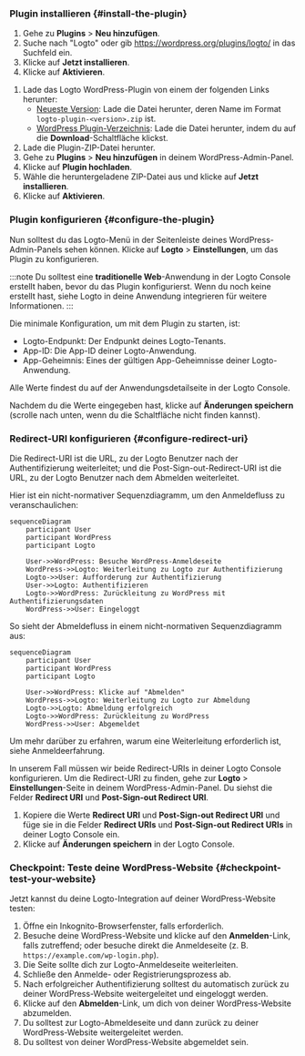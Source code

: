 
### Plugin installieren \{#install-the-plugin}

<Tabs>

<TabItem value="admin-panel" label="Über das WordPress-Admin-Panel">

1. Gehe zu **Plugins** > **Neu hinzufügen**.
2. Suche nach "Logto" oder gib https://wordpress.org/plugins/logto/ in das Suchfeld ein.
3. Klicke auf **Jetzt installieren**.
4. Klicke auf **Aktivieren**.

</TabItem>

<TabItem value="upload" label="Über Upload">

1. Lade das Logto WordPress-Plugin von einem der folgenden Links herunter:
   - [Neueste Version](https://github.com/logto-io/wordpress/releases): Lade die Datei herunter, deren Name im Format `logto-plugin-<version>.zip` ist.
   - [WordPress Plugin-Verzeichnis](https://wordpress.org/plugins/logto/): Lade die Datei herunter, indem du auf die **Download**-Schaltfläche klickst.
2. Lade die Plugin-ZIP-Datei herunter.
3. Gehe zu **Plugins** > **Neu hinzufügen** in deinem WordPress-Admin-Panel.
4. Klicke auf **Plugin hochladen**.
5. Wähle die heruntergeladene ZIP-Datei aus und klicke auf **Jetzt installieren**.
6. Klicke auf **Aktivieren**.

</TabItem>

</Tabs>

### Plugin konfigurieren \{#configure-the-plugin}

Nun solltest du das Logto-Menü in der Seitenleiste deines WordPress-Admin-Panels sehen können. Klicke auf **Logto** > **Einstellungen**, um das Plugin zu konfigurieren.

:::note
Du solltest eine **traditionelle Web**-Anwendung in der Logto Console erstellt haben, bevor du das Plugin konfigurierst. Wenn du noch keine erstellt hast, siehe <MainSiteUrl href="/integrate-logto/integrate-logto-into-your-application">Logto in deine Anwendung integrieren</MainSiteUrl> für weitere Informationen.
:::

Die minimale Konfiguration, um mit dem Plugin zu starten, ist:

- Logto-Endpunkt: Der Endpunkt deines Logto-Tenants.
- App-ID: Die App-ID deiner Logto-Anwendung.
- App-Geheimnis: Eines der gültigen App-Geheimnisse deiner Logto-Anwendung.

Alle Werte findest du auf der Anwendungsdetailseite in der Logto Console.

Nachdem du die Werte eingegeben hast, klicke auf **Änderungen speichern** (scrolle nach unten, wenn du die Schaltfläche nicht finden kannst).

### Redirect-URI konfigurieren \{#configure-redirect-uri}

Die Redirect-URI ist die URL, zu der Logto Benutzer nach der Authentifizierung weiterleitet; und die Post-Sign-out-Redirect-URI ist die URL, zu der Logto Benutzer nach dem Abmelden weiterleitet.

Hier ist ein nicht-normativer Sequenzdiagramm, um den Anmeldefluss zu veranschaulichen:

```mermaid
sequenceDiagram
    participant User
    participant WordPress
    participant Logto

    User->>WordPress: Besuche WordPress-Anmeldeseite
    WordPress->>Logto: Weiterleitung zu Logto zur Authentifizierung
    Logto->>User: Aufforderung zur Authentifizierung
    User->>Logto: Authentifizieren
    Logto->>WordPress: Zurückleitung zu WordPress mit Authentifizierungsdaten
    WordPress->>User: Eingeloggt
```

So sieht der Abmeldefluss in einem nicht-normativen Sequenzdiagramm aus:

```mermaid
sequenceDiagram
    participant User
    participant WordPress
    participant Logto

    User->>WordPress: Klicke auf "Abmelden"
    WordPress->>Logto: Weiterleitung zu Logto zur Abmeldung
    Logto->>Logto: Abmeldung erfolgreich
    Logto->>WordPress: Zurückleitung zu WordPress
    WordPress->>User: Abgemeldet
```

Um mehr darüber zu erfahren, warum eine Weiterleitung erforderlich ist, siehe <MainSiteUrl href="/concepts/sign-in-experience">Anmeldeerfahrung</MainSiteUrl>.

In unserem Fall müssen wir beide Redirect-URIs in deiner Logto Console konfigurieren. Um die Redirect-URI zu finden, gehe zur **Logto** > **Einstellungen**-Seite in deinem WordPress-Admin-Panel. Du siehst die Felder **Redirect URI** und **Post-Sign-out Redirect URI**.

1. Kopiere die Werte **Redirect URI** und **Post-Sign-out Redirect URI** und füge sie in die Felder **Redirect URIs** und **Post-Sign-out Redirect URIs** in deiner Logto Console ein.
2. Klicke auf **Änderungen speichern** in der Logto Console.

### Checkpoint: Teste deine WordPress-Website \{#checkpoint-test-your-website}

Jetzt kannst du deine Logto-Integration auf deiner WordPress-Website testen:

1. Öffne ein Inkognito-Browserfenster, falls erforderlich.
2. Besuche deine WordPress-Website und klicke auf den **Anmelden**-Link, falls zutreffend; oder besuche direkt die Anmeldeseite (z. B. `https://example.com/wp-login.php`).
3. Die Seite sollte dich zur Logto-Anmeldeseite weiterleiten.
4. Schließe den Anmelde- oder Registrierungsprozess ab.
5. Nach erfolgreicher Authentifizierung solltest du automatisch zurück zu deiner WordPress-Website weitergeleitet und eingeloggt werden.
6. Klicke auf den **Abmelden**-Link, um dich von deiner WordPress-Website abzumelden.
7. Du solltest zur Logto-Abmeldeseite und dann zurück zu deiner WordPress-Website weitergeleitet werden.
8. Du solltest von deiner WordPress-Website abgemeldet sein.
